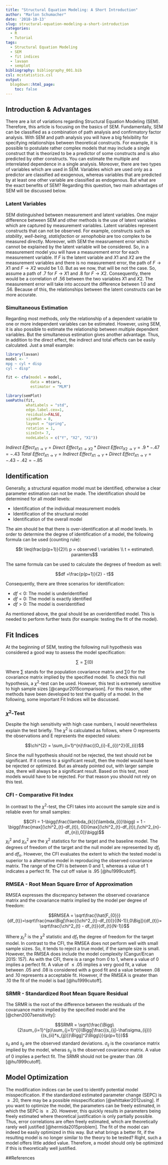 ```yaml
---
title: "Structural Equation Modeling: A Short Introduction"
author: "Marlon Schumacher"
date: '2018-10-13'
slug: structural-equation-modeling-a-short-introduction
categories:
  - R
  - Tutorial
tags:
  - Structural Equation Modeling
  - SEM
  - fit indices
  - lavaan
  - semplot
bibliography: bibliography_001.bib 
csl: mcstatistics.csl
output: 
  blogdown::html_page:
    toc: false
---
```


## Introduction & Advantages
There are a lot of variations regarding Structural Equation Modeling (SEM). Therefore, this article is focusing on the basics of SEM. Fundamentally, SEM can be classified as a combination of path analysis and confirmatory factor analysis. With SEM and path analysis you will have a big felxibility for specifying relationships between theoretical constructs. For example, it is possible to postulate rather complex models that may include a single construct that is theorized to be a predictor of some constructs and is also predicted by other constructs. You can estimate the multiple and interrelated dependence in a single analysis. Moreover, there are two types of variables which are used in SEM. Variables which are used only as a predictor are classified ad exogenous, whereas variables that are predicted by at least one other variable are classified as endogenous. But what are the exact benefits of SEM? Regarding this question, two main advantages of SEM will be discussed below.

### Latent Variables
SEM distinguished between measurement and latent variables. One major difference between SEM and other methods is the use of latent variables which are captured by measurement variables. Latent variables represent constructs that can not be observed. For example, constructs such as *stability*, *well-being*,  *statisfaction* or *xenophobia* are too complex to be measured directly. Moreover, with SEM the measruement error which cannot be explained by the latent variable will be considered. So, in a measurement model you will have a measurement error for each measurement variable. If $F$ is the latent variable and $X1$ and $X2$ are the measurement variables and there is no measurement error, the path of $F \rightarrow X1$ and $F \rightarrow X2$ would be 1.0. But as we now, that will be not the case. So, assume a path of .7 for $F \rightarrow X1$ and .8 for $F \rightarrow X2$. Consequently, there would be a correlation of .56 between the two variables $X1$ and $X2$. The measurement error will take into account the difference between 1.0 and .56. Because of this, the relationships between the latent constructs can be more accurate.

### Simultaneous Estimation
Regarding most methods, only the relationship of a dependent variable to one or more independent variables can be estimated. However, using SEM, it is also possible to estimate the relationship between multiple dependent variables. But the simultaneous estimation gives another advantage. Thus, in addition to the direct effect, the indirect and total effects can be easily calculated. Just a small example:

```r
library(lavaan)
model <- "
mpg ~ cyl + disp
cyl ~ disp"

fit <- cfa(model = model,
           data = mtcars,
           estimator = "MLM")

library(semPlot)
semPaths(fit,
         whatLabels = "std",
         edge.label.cex=1,
         residuals=FALSE,
         sizeMan = 8,
         layout = "spring",
         rotation = 1,
         sizeInt= 7,
         nodeLabels = c("Y", "X2", "X1"))
```
   
$Indirect \ Effect_{X1\rightarrow Y} = Direct \ Effect_{X1\rightarrow X2}*Direct \ Effect_{X2\rightarrow Y} = .9*-.47 = -.43$ 
$Total \ Effect_{X1\rightarrow Y} = Indirect \ Effect_{X1\rightarrow Y} + Direct \ Effect_{X1\rightarrow Y} = -.43 -.42 = -.85$

## Identification
Generally, a structural equation model must be identified, otherwise a clear parameter estimation can not be made. The identification should be determined for all model levels:

+ Identification of the individual measurement models
+ Identification of the structural model
+ Identification of the overall model

The aim should be that there is over-identification at all model levels. In order to determine the degree of identification of a model, the following formula can be used (counting rule): 

$$t \leq\frac{p(p+1)}{2}\\
p = observed \ variables \\
t = estimated\ paramters$$

The same formula can be used to calculate the degrees of freedom as well:

$$df =\frac{p(p+1)}{2} - t$$

Consequently, there are three scenarios for identification:

+ $df < 0$: The model is underidentified
+ $df = 0$: The model is exactly identified 
+ $df > 0$: The model is overidentified

As mentioned above, the goal should be an overidentified model. This is needed to perform further tests (for example: testing the fit of the model).

## Fit Indices
At the beginning of SEM, testing the following null hypothesis was considered a good way to assess the model specification:

$$\sum = \sum(0)$$

Where $\sum$ stands for the population covariance matrix and $\sum{0}$ for the covariance matrix implied by the specified model. To check this null hypothesis, a $\chi^2$-test can be used. However, this test is extremely sensitive to high sample sizes [@cangur2015comparison]. For this reason, other methods have been developed to test the qualtiy of a model. In the following, some important Fit Indices will be discussed.

### $\chi^2$-Test
Despite the high sensitivity with high case numbers, I would nevertheless explain the test briefly. The $\chi^2$ is calculated as follows, where O represents the observations and E represents the expected values:

$$\chi^{2} = \sum_{i=1}^{n}\frac{(O_{i}-E_{i})^2}{E_{i}}$$

Since the null hypothesis should not be rejected, the test should not be significant. If it comes to a significant result, then the model would have to be rejected or optimized. But as already pointed out, with larger sample size, there will always be a significant result. Based on this test, most models would have to be rejected. For that reason you should not rely on this test.

### CFI - Comparative Fit Index
In contrast to the $\chi^2$-test, the CFI takes into account the sample size and is reliable even for small samples:

$$CFI = 1-\bigg(\frac{\lambda_{k}}{\lambda_{i}}\bigg) = 1 - \bigg(\frac{max[(\chi^2_{t}-df_{t}), 0]}{max[(\chi^2_{t}-df_{t}),(\chi^2_{n}-df_{n}),0]}\bigg)$$
$\chi^2_{t}$ and $\chi^2_{n}$ are the  $\chi^2$ statistics for the target and the baseline model. The degrees of freedom of the target and the null model are represented by $df_{t}$ and $df_{n}$. However, the CFI evaluates the extent to which the tested model is superior to a alternative model in reproducing the observed covariance matrix. The range of the CFI is between $0$ and $1$, whereas a value of $1$ indicates a perfect fit. The cut off value is $.95$ [@hu1999cutoff].

### RMSEA - Root Mean Square Error of Approximation
RMSEA expresses the discrepancy between the observed covariance matrix and the covariance matrix implied by the model per degree of freedom:

$$RMSEA = \sqrt\frac{\hat{F_{0}}}{df_{t}}=\sqrt\frac{max\Big[\frac{(\chi^2_{t}-df_{t})}{(N-1)},0\Big]}{df_{t}}= \sqrt\frac{\chi^2_{t} - df_{t}}{df_{t}(N-1)}$$

Where $\chi^2_{t}$ is the $\chi^2$ statistic and $df_{t}$ the degree of freedom for the target model. In contrast to the CFI, the RMSEA does not perform well with small sample sizes. So, it tends to reject a true model, if the sample size is small. However, the RMSEA does include the model complexity (Cangur/Ercan 2015: 157). As with the CFI, there is a range from $0$ to $1$, where a value of $0$ implies a perfect fit. A value of $\leq.05$ implies a very good fit, a value between $.05$ and $.08$ is considered with a good fit and a value between $.08$ and $.10$ represents a acceptable fit. However, if the RMSEA is greater than $.10$ the fit of the model is bad [@hu1999cutoff].

### SRMR - Standardized Root Mean Square Residual
The SRMR is the root of the difference between the residuals of the covaruance matrix implied by the specified model and the [@chen2007sensitivity]:

$$SRMR = \sqrt{\frac{\Bigg\{2\sum_{i=1}^{p}\sum_{j=1}^{i}\Bigg[\frac{(s_{ij}-\hat\sigma_{ij})}{(s_{ii}*s_{jj})}\Bigg]^2\Bigg\}}{p(p+1)}}$$
$s_{ii}$ and $s_{jj}$ are the observed standard deviations. $\sigma_{ij}$ is the covariance matrix implied by the model, wheras $s_{ij}$ is the observed covariance matrix. A value of $0$ implies a perfect fit. The SRMR should not be greater than $.08$ [@hu1999cutoff].

## Model Optimization
The modification indices can be used to identify potential model misspecification. If the standardized estimated parameter change (SEPC) is $\geq.20$, there may be a possible misspecification [@whittaker2012using]. If you want to optimize the model, the parameters can be freely estimated, in which the SEPC is $\geq.20$. However, this quickly results in parameters being freely estimated where theoretical justification is only partially possible. Thus, error correlations are often freely estimated, which are theoretically rarely well justified [@hermida2015problem]. The fit of the model can indeed be easily optimized in this way. But what brings a better fit, if the resulting model is no longer similar to the theory to be tested? Right, such a model offers little added value. Therefore, a model should only be optimized if this is theoretically well justified.

##References